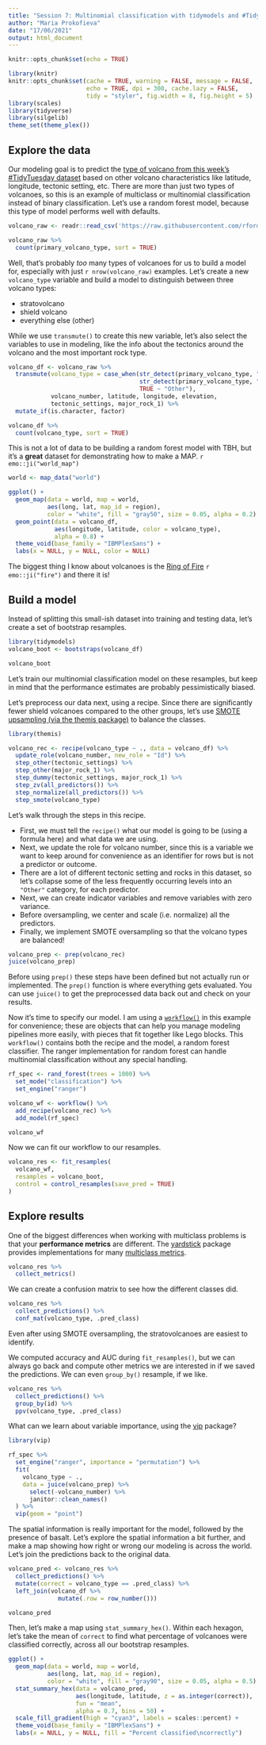 ```yaml
---
title: "Session 7: Multinomial classification with tidymodels and #TidyTuesday volcano eruptions"
author: "Maria Prokofieva"
date: "17/06/2021"
output: html_document
---
```


```r
knitr::opts_chunk$set(echo = TRUE)

library(knitr)
knitr::opts_chunk$set(cache = TRUE, warning = FALSE, message = FALSE, 
                      echo = TRUE, dpi = 300, cache.lazy = FALSE,
                      tidy = "styler", fig.width = 8, fig.height = 5)
library(scales)
library(tidyverse)
library(silgelib)
theme_set(theme_plex())
```


## Explore the data

Our modeling goal is to predict the [type of volcano from this week's #TidyTuesday dataset](https://github.com/rfordatascience/tidytuesday/blob/master/data/2020/2020-05-12/readme.md) based on other volcano characteristics like latitude, longitude, tectonic setting, etc. There are more than just two types of volcanoes, so this is an example of multiclass or multinomial classification instead of binary classification. Let's use a random forest model, because this type of model performs well with defaults.

```r
volcano_raw <- readr::read_csv('https://raw.githubusercontent.com/rfordatascience/tidytuesday/master/data/2020/2020-05-12/volcano.csv')

volcano_raw %>%
  count(primary_volcano_type, sort = TRUE)
```

Well, that's probably *too* many types of volcanoes for us to build a model for, especially with just `r nrow(volcano_raw)` examples. Let's create a new `volcano_type` variable and build a model to distinguish between three volcano types:

- stratovolcano
- shield volcano
- everything else (other)

While we use `transmute()` to create this new variable, let's also select the variables to use in modeling, like the info about the tectonics around the volcano and the most important rock type.

```r
volcano_df <- volcano_raw %>%
  transmute(volcano_type = case_when(str_detect(primary_volcano_type, "Stratovolcano") ~ "Stratovolcano",
                                     str_detect(primary_volcano_type, "Shield") ~ "Shield",
                                     TRUE ~ "Other"),
            volcano_number, latitude, longitude, elevation, 
            tectonic_settings, major_rock_1) %>%
  mutate_if(is.character, factor)

volcano_df %>% 
  count(volcano_type, sort = TRUE)
```

This is not a lot of data to be building a random forest model with TBH, but it's a **great** dataset for demonstrating how to make a MAP. `r emo::ji("world_map")`

```r
world <- map_data("world")

ggplot() +
  geom_map(data = world, map = world,
           aes(long, lat, map_id = region),
           color = "white", fill = "gray50", size = 0.05, alpha = 0.2) +
  geom_point(data = volcano_df,
             aes(longitude, latitude, color = volcano_type),
             alpha = 0.8) +
  theme_void(base_family = "IBMPlexSans") +
  labs(x = NULL, y = NULL, color = NULL)
```

The biggest thing I know about volcanoes is the [Ring of Fire](https://en.wikipedia.org/wiki/Ring_of_Fire) `r emo::ji("fire")` and there it is!

## Build a model

Instead of splitting this small-ish dataset into training and testing data, let's create a set of bootstrap resamples.

```r
library(tidymodels)
volcano_boot <- bootstraps(volcano_df)

volcano_boot
```

Let's train our multinomial classification model on these resamples, but keep in mind that the performance estimates are probably pessimistically biased.

Let's preprocess our data next, using a recipe. Since there are significantly fewer shield volcanoes compared to the other groups, let's use [SMOTE upsampling (via the themis package)](https://tidymodels.github.io/themis/reference/step_smote.html) to balance the classes.

```r
library(themis)

volcano_rec <- recipe(volcano_type ~ ., data = volcano_df) %>%
  update_role(volcano_number, new_role = "Id") %>%
  step_other(tectonic_settings) %>%
  step_other(major_rock_1) %>%
  step_dummy(tectonic_settings, major_rock_1) %>%
  step_zv(all_predictors()) %>%
  step_normalize(all_predictors()) %>%
  step_smote(volcano_type)
```

Let's walk through the steps in this recipe.

- First, we must tell the `recipe()` what our model is going to be (using a formula here) and what data we are using.
- Next, we update the role for volcano number, since this is a variable we want to keep around for convenience as an identifier for rows but is not a predictor or outcome.
- There are a lot of different tectonic setting and rocks in this dataset, so let's collapse some of the less frequently occurring levels into an `"Other"` category, for each predictor.
- Next, we can create indicator variables and remove variables with zero variance.
- Before oversampling, we center and scale (i.e. normalize) all the predictors.
- Finally, we implement SMOTE oversampling so that the volcano types are balanced!

```r
volcano_prep <- prep(volcano_rec)
juice(volcano_prep)
```

Before using `prep()` these steps have been defined but not actually run or implemented. The `prep()` function is where everything gets evaluated. You can use `juice()` to get the preprocessed data back out and check on your results.

Now it's time to specify our model. I am using a [`workflow()`](https://workflows.tidymodels.org/) in this example for convenience; these are objects that can help you manage modeling pipelines more easily, with pieces that fit together like Lego blocks. This `workflow()` contains both the recipe and the model, a random forest classifier. The ranger implementation for random forest can handle multinomial classification without any special handling.

```r
rf_spec <- rand_forest(trees = 1000) %>%
  set_mode("classification") %>%
  set_engine("ranger")

volcano_wf <- workflow() %>%
  add_recipe(volcano_rec) %>%
  add_model(rf_spec)

volcano_wf
```

Now we can fit our workflow to our resamples. 

```r
volcano_res <- fit_resamples(
  volcano_wf,
  resamples = volcano_boot,
  control = control_resamples(save_pred = TRUE)
)
```

## Explore results

One of the biggest differences when working with multiclass problems is that your **performance metrics** are different. The [yardstick](https://yardstick.tidymodels.org/) package provides implementations for many [multiclass metrics](https://yardstick.tidymodels.org/articles/multiclass.html).

```r
volcano_res %>%
  collect_metrics()
```

We can create a confusion matrix to see how the different classes did.

```r
volcano_res %>%
  collect_predictions() %>%
  conf_mat(volcano_type, .pred_class)
```

Even after using SMOTE oversampling, the stratovolcanoes are easiest to identify.

We computed accuracy and AUC during `fit_resamples()`, but we can always go back and compute other metrics we are interested in if we saved the predictions. We can even `group_by()` resample, if we like.

```r
volcano_res %>%
  collect_predictions() %>%
  group_by(id) %>%
  ppv(volcano_type, .pred_class)
```

What can we learn about variable importance, using the [vip](https://koalaverse.github.io/vip/) package?

```r
library(vip)

rf_spec %>% 
  set_engine("ranger", importance = "permutation") %>%
  fit(
    volcano_type ~ .,
    data = juice(volcano_prep) %>% 
      select(-volcano_number) %>% 
      janitor::clean_names()
  ) %>%
  vip(geom = "point")
```

The spatial information is really important for the model, followed by the presence of basalt. Let's explore the spatial information a bit further, and make a map showing how right or wrong our modeling is across the world. Let's join the predictions back to the original data.

```r
volcano_pred <- volcano_res %>% 
  collect_predictions() %>%
  mutate(correct = volcano_type == .pred_class) %>%
  left_join(volcano_df %>% 
              mutate(.row = row_number()))

volcano_pred
```

Then, let's make a map using `stat_summary_hex()`. Within each hexagon, let's take the mean of `correct` to find what percentage of volcanoes were classified correctly, across all our bootstrap resamples.

```r
ggplot() +
  geom_map(data = world, map = world,
           aes(long, lat, map_id = region),
           color = "white", fill = "gray90", size = 0.05, alpha = 0.5) +
  stat_summary_hex(data = volcano_pred,
                   aes(longitude, latitude, z = as.integer(correct)),
                   fun = "mean",
                   alpha = 0.7, bins = 50) +
  scale_fill_gradient(high = "cyan3", labels = scales::percent) +
  theme_void(base_family = "IBMPlexSans") +
  labs(x = NULL, y = NULL, fill = "Percent classified\ncorrectly")
```



